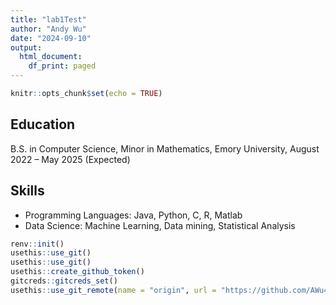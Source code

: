 ```yaml
---
title: "lab1Test"
author: "Andy Wu"
date: "2024-09-10"
output:
  html_document:
    df_print: paged
---
```


```r
knitr::opts_chunk$set(echo = TRUE)
```

## Education

B.S. in Computer Science, Minor in Mathematics, Emory University, August 2022 – May 2025 (Expected)

## Skills
- Programming Languages: Java, Python, C, R, Matlab
- Data Science: Machine Learning, Data mining, Statistical Analysis

```r
renv::init()
usethis::use_git()
usethis::use_git()
usethis::create_github_token()
gitcreds::gitcreds_set()
usethis::use_git_remote(name = "origin", url = "https://github.com/AWu497/QTM302Lab1")




```

